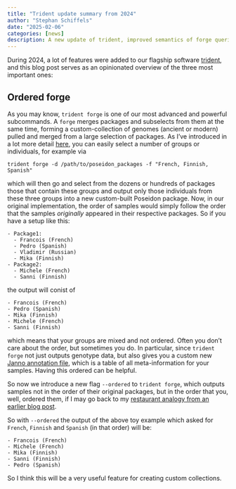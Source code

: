 ```yaml
---
title: "Trident update summary from 2024"
author: "Stephan Schiffels"
date: "2025-02-06"
categories: [news]
description: A new update of trident, improved semantics of forge queries
---
```


During 2024, a lot of features were added to our flagship software [trident](https://www.poseidon-adna.org/#/trident), and this blog post serves as an opinionated overview of the three most important ones:

## Ordered forge

As you may know, `trident forge` is one of our most advanced and powerful subcommands. A `forge` merges packages and subselects from them at the same time, forming a custom-collection of genomes (ancient or modern) pulled and merged from a large selection of packages. As I've introduced in a lot more detail [here](trident_14.qmd), you can easily select a number of groups or individuals, for example via

```
trident forge -d /path/to/poseidon_packages -f "French, Finnish, Spanish"
```

which will then go and select from the dozens or hundreds of packages those that contain these groups and output only those individuals from these three groups into a new custom-built Poseidon package. Now, in our original implementation, the order of samples would simply follow the order that the samples _originally_ appeared in their respective packages. So if you have a setup like this:

```
- Package1:
  - Francois (French)
  - Pedro (Spanish)
  - Vladimir (Russian)
  - Mika (Finnish)
- Package2:
  - Michele (French)
  - Sanni (Finnish)
```

the output will conist of 

```
- Francois (French)
- Pedro (Spanish)
- Mika (Finnish)
- Michele (French)
- Sanni (Finnish)
```

which means that your groups are mixed and not ordered. Often you don't care about the order, but sometimes you do. In particular, since `trident forge` not just outputs genotype data, but also gives you a custom new [Janno annotation file](https://www.poseidon-adna.org/#/janno_details), which is a table of all meta-information for your samples. Having this ordered can be helpful.

So now we introduce a new flag `--ordered` to `trident forge`, which outputs samples not in the order of their original packages, but in the order that you, well, ordered them, if I may go back to my [restaurant analogy from an earlier blog post]().

So with `--ordered` the output of the above toy example which asked for `French`, `Finnish` and `Spanish` (in that order) will be:

```
- Francois (French)
- Michele (French)
- Mika (Finnish)
- Sanni (Finnish)
- Pedro (Spanish)
```

So I think this will be a very useful feature for creating custom collections.
